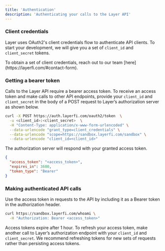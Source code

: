 ```yaml
---
title: 'Authentication'
description: 'Authenticating your calls to the Layer API'
---
```


### Client credentials

Layer uses OAuth2's client credentials flow to authenticate API clients. To start your development, we will give you a set of `client_id` and `client_secret` tokens. 

<Info>
  To obtain a set of client credentials, reach out to our team [here](https://layerfi.com/#contact-form).
</Info>


### Getting a bearer token
Calls to the Layer API require a bearer access token. To receive an access token and make calls to other API endpoints, provide your `client_id` and `client_secret` in the body of a POST request to Layer’s authorization server as shown below.

```bash
curl -X POST https://auth.layerfi.com/oauth2/token  \
  -u <client_id>:<client_secret>  \
  -H "Content-Type: application/x-www-form-urlencoded" \
  --data-urlencode "grant_type=client_credentials" \
  --data-urlencode "scope=https://sandbox.layerfi.com/sandbox" \
  --data-urlencode "client_id=<client_id>"
```

The authorization server will respond with your granted access token.

```json
{
  "access_token": "<access_token>",
  "expires_in": 3600,
  "token_type": "Bearer"
}
```

### Making authenticated API calls

Use the access token in requests to the API by including it as a Bearer token in the authorization header.

```bash
curl https://sandbox.layerfi.com/whoami \
  -H "Authorization: Bearer <access_token>" 
```

Access tokens expire after 1 hour. To refresh your access token, make another call to Layer’s authorization endpoint with your `client_id` and `client_secret`. We recommend refreshing tokens for new sets of requests rather than persisting access tokens.